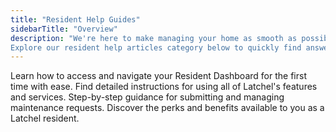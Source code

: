 ```yaml
---
title: "Resident Help Guides"
sidebarTitle: "Overview"
description: "We're here to make managing your home as smooth as possible. Whether you need help submitting a work request, understanding maintenance processes, or learning about our services, you're in the right place. 
Explore our resident help articles category below to quickly find answers, or use the search bar to locate specific topics."
---
```


<CardGroup cols="2">
  <Card title="Resident Dashboard Overview" icon="grid-horizontal" iconType="sharp-solid" color="ff9b8a" href="s/topic/0TO5e000000h9wrGAA/Resident-Dashboard-Overview">
    Learn how to access and navigate your Resident Dashboard for the first time with ease.
  </Card>

  <Card title="Comprehensive Guides" icon="note" iconType="sharp-solid" color="ff9b8a" href="s/topic/0TO5e000000h9wrGAA/Comprehensive-Resident-Help-Guides">
    Find detailed instructions for using all of Latchel's features and services.
  </Card>

  <Card title="Maintenance Request Guides" icon="house-building" iconType="sharp-solid" color="ff9b8a" href="Maintenance Request Guides">
    Step-by-step guidance for submitting and managing maintenance requests.
  </Card>

  <Card title="Resident Benefits Guide" icon="file-invoice-dollar" iconType="sharp-solid" color="ff9b8a" href="Resident Benefits Guides">
    Discover the perks and benefits available to you as a Latchel resident.
  </Card>
</CardGroup>